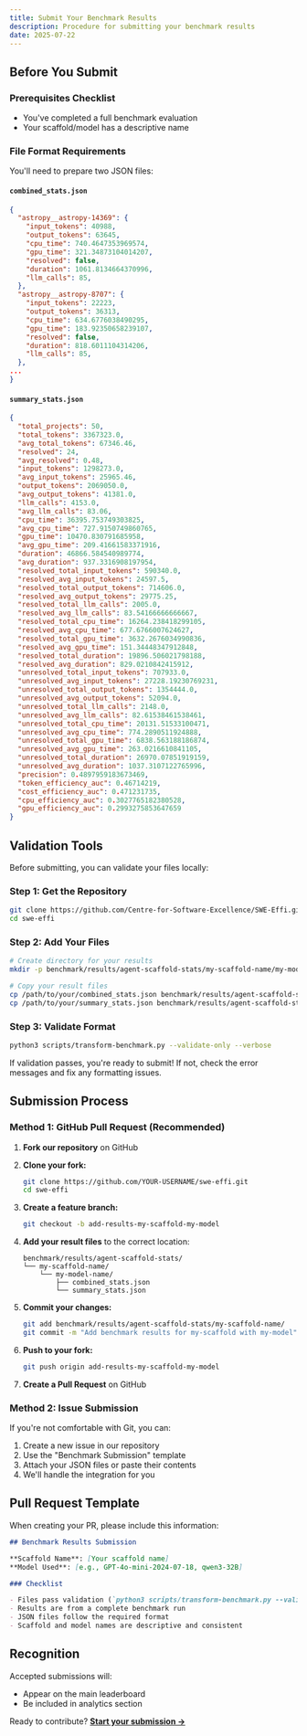 ```yaml
---
title: Submit Your Benchmark Results
description: Procedure for submitting your benchmark results
date: 2025-07-22
---
```


## Before You Submit

### Prerequisites Checklist

- You've completed a full benchmark evaluation
- Your scaffold/model has a descriptive name

### File Format Requirements

You'll need to prepare two JSON files:

#### `combined_stats.json`

```json
{
  "astropy__astropy-14369": {
    "input_tokens": 40988,
    "output_tokens": 63645,
    "cpu_time": 740.4647353969574,
    "gpu_time": 321.34873104014207,
    "resolved": false,
    "duration": 1061.8134664370996,
    "llm_calls": 85,
  },
  "astropy__astropy-8707": {
    "input_tokens": 22223,
    "output_tokens": 36313,
    "cpu_time": 634.6776038490295,
    "gpu_time": 183.92350658239107,
    "resolved": false,
    "duration": 818.6011104314206,
    "llm_calls": 85,
  },
...
}
```

#### `summary_stats.json`

```json
{
  "total_projects": 50,
  "total_tokens": 3367323.0,
  "avg_total_tokens": 67346.46,
  "resolved": 24,
  "avg_resolved": 0.48,
  "input_tokens": 1298273.0,
  "avg_input_tokens": 25965.46,
  "output_tokens": 2069050.0,
  "avg_output_tokens": 41381.0,
  "llm_calls": 4153.0,
  "avg_llm_calls": 83.06,
  "cpu_time": 36395.753749303825,
  "avg_cpu_time": 727.9150749860765,
  "gpu_time": 10470.830791685958,
  "avg_gpu_time": 209.41661583371916,
  "duration": 46866.584540989774,
  "avg_duration": 937.3316908197954,
  "resolved_total_input_tokens": 590340.0,
  "resolved_avg_input_tokens": 24597.5,
  "resolved_total_output_tokens": 714606.0,
  "resolved_avg_output_tokens": 29775.25,
  "resolved_total_llm_calls": 2005.0,
  "resolved_avg_llm_calls": 83.54166666666667,
  "resolved_total_cpu_time": 16264.238418299105,
  "resolved_avg_cpu_time": 677.6766007624627,
  "resolved_total_gpu_time": 3632.2676034990836,
  "resolved_avg_gpu_time": 151.34448347912848,
  "resolved_total_duration": 19896.506021798188,
  "resolved_avg_duration": 829.0210842415912,
  "unresolved_total_input_tokens": 707933.0,
  "unresolved_avg_input_tokens": 27228.19230769231,
  "unresolved_total_output_tokens": 1354444.0,
  "unresolved_avg_output_tokens": 52094.0,
  "unresolved_total_llm_calls": 2148.0,
  "unresolved_avg_llm_calls": 82.61538461538461,
  "unresolved_total_cpu_time": 20131.51533100471,
  "unresolved_avg_cpu_time": 774.2890511924888,
  "unresolved_total_gpu_time": 6838.563188186874,
  "unresolved_avg_gpu_time": 263.0216610841105,
  "unresolved_total_duration": 26970.07851919159,
  "unresolved_avg_duration": 1037.3107122765996,
  "precision": 0.4897959183673469,
  "token_efficiency_auc": 0.46714219,
  "cost_efficiency_auc": 0.471231735,
  "cpu_efficiency_auc": 0.3027765182380528,
  "gpu_efficiency_auc": 0.2993275853647659
}
```

## Validation Tools

Before submitting, you can validate your files locally:

### Step 1: Get the Repository

```bash
git clone https://github.com/Centre-for-Software-Excellence/SWE-Effi.git
cd swe-effi
```

### Step 2: Add Your Files

```bash
# Create directory for your results
mkdir -p benchmark/results/agent-scaffold-stats/my-scaffold-name/my-model-name/

# Copy your result files
cp /path/to/your/combined_stats.json benchmark/results/agent-scaffold-stats/my-scaffold-name/my-model-name/
cp /path/to/your/summary_stats.json benchmark/results/agent-scaffold-stats/my-scaffold-name/my-model-name/
```

### Step 3: Validate Format

```bash
python3 scripts/transform-benchmark.py --validate-only --verbose
```

If validation passes, you're ready to submit! If not, check the error messages and fix any formatting issues.

## Submission Process

### Method 1: GitHub Pull Request (Recommended)

1. **Fork our repository** on GitHub

2. **Clone your fork:**

   ```bash
   git clone https://github.com/YOUR-USERNAME/swe-effi.git
   cd swe-effi
   ```

3. **Create a feature branch:**

   ```bash
   git checkout -b add-results-my-scaffold-my-model
   ```

4. **Add your result files** to the correct location:

   ```
   benchmark/results/agent-scaffold-stats/
   └── my-scaffold-name/
       └── my-model-name/
           ├── combined_stats.json
           └── summary_stats.json
   ```

5. **Commit your changes:**

   ```bash
   git add benchmark/results/agent-scaffold-stats/my-scaffold-name/
   git commit -m "Add benchmark results for my-scaffold with my-model"
   ```

6. **Push to your fork:**

   ```bash
   git push origin add-results-my-scaffold-my-model
   ```

7. **Create a Pull Request** on GitHub

### Method 2: Issue Submission

If you're not comfortable with Git, you can:

1. Create a new issue in our repository
2. Use the "Benchmark Submission" template
3. Attach your JSON files or paste their contents
4. We'll handle the integration for you

## Pull Request Template

When creating your PR, please include this information:

```markdown
## Benchmark Results Submission

**Scaffold Name**: [Your scaffold name]
**Model Used**: [e.g., GPT-4o-mini-2024-07-18, qwen3-32B]

### Checklist

- Files pass validation (`python3 scripts/transform-benchmark.py --validate-only`)
- Results are from a complete benchmark run
- JSON files follow the required format
- Scaffold and model names are descriptive and consistent
```

## Recognition

Accepted submissions will:

- Appear on the main leaderboard
- Be included in analytics section

Ready to contribute? **[Start your submission →](https://github.com/Centre-for-Software-Excellence/SWE-Effi/fork)**
